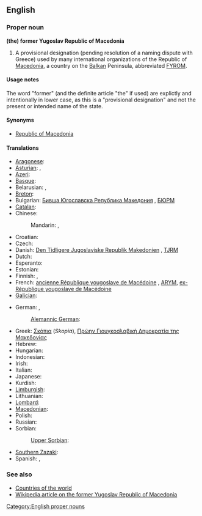 ==English==

===Proper noun===
'''(the) former Yugoslav Republic of Macedonia'''

# A provisional designation (pending resolution of a naming dispute with Greece) used by many international organizations of the Republic of [[Macedonia]], a country on the [[Balkan]] Peninsula, abbreviated [[FYROM]].

====Usage notes====
The word "former" (and the definite article "the" if used) are explictly and intentionally in lower case, as this is a "provisional designation" and not the present or intended name of the state.

====Synonyms====
* [[Republic of Macedonia]]

====Translations====
{{trans-top|provisional designation used of the Republic of Macedonia}}
* [[Aragonese]]: {{t|an|Antigua Republica Yugoslava de Macedonia|xs=Aragonese}}
* [[Asturian]]: {{t|ast|Antigua República Yugoslava de Macedonia|xs=Asturian}}, {{t|ast|ex República Yugoslava de Macedonia|xs=Asturian}}
* [[Azeri]]: {{t|az|Keçmiş Yuqoslaviya Makedoniya Respublikası|xs=Azeri}}
* [[Basque]]: {{t|eu|Mazedoniako Jugoslaviar Errepublika Ohia|xs=Basque}}
* Belarusian: {{t|be|Былая Югаслаўская Pэспубліка Македонія|xs=Belarusian}}, {{t|be|Былая югаслаўская рэспубліка Македонія|xs=Belarusian}}
* [[Breton]]: {{t|br|Ez-Republik Yougoslaviat Makedonia|xs=Breton}}
* Bulgarian: [[Бивша Югославска Република Македония]] {{f}}, [[БЮРМ]]
* [[Catalan]]: {{t|ca|Exrepública Iugoslava de Macedònia}}
* Chinese:
*: Mandarin: {{t|cmn|前南斯拉夫馬其頓共和國|sc=Hani}}, {{t|cmn|前南斯拉夫马其顿共和国|tr=qián Nánsīlāfū Mǎqídùn gònghéguó|sc=Hani}}
* Croatian: {{t|hr|bivša jugoslavenska Republika Makedonija}}
* Czech: {{t-|cs|bývalá jugoslávská republika Makedonie|f}}
* Danish: [[Den Tidligere Jugoslaviske Republik Makedonien]] {{c}}, [[TJRM]]
* Dutch: {{t-|nl|Voormalige Joegoslavische Republiek Macedonië}}
* Esperanto: {{t|eo|Iama Jugoslavia Respubliko Makedonio|xs=Esperanto}}
* Estonian: {{t|et|endine Jugoslaavia Makedoonia Vabariik}}
* Finnish: {{t-|fi|entinen Jugoslavian tasavalta Makedonia}}, {{t-|fi|EJTM}}
* French: [[ancienne République yougoslave de Macédoine]] {{f}}, [[ARYM]], [[ex-République yougoslave de Macédoine]] {{f}}
* [[Galician]]: {{t-|gl|Antiga República Iugoslava da Macedonia|f|xs=Galician}}
{{trans-mid}}
* German: {{t+|de|Ehemalige Jugoslawische Republik Mazedonien|f}}, {{t-|de|EJRM}}
*: [[Alemannic German]]: {{tø|gsw|Ehemoligi Jugoslawischi Republik Mazedonie}}
* Greek: [[Σκόπια]] (''Skopia''), [[Πρώην Γιουγκοσλαβική Δημοκρατία της Μακεδονίας]] {{f}}
* Hebrew: {{t|he|הרפובליקה היוגוסלבית לשעבר של מקדוניה}}
* Hungarian: {{t|hu|Macedónia Volt Jugoszláv Köztársaság}}
* Indonesian: {{t|id|Republik Makedonia bekas Yugoslavia|xs=Indonesian}}
* Irish: {{t|ga|Iar-Phoblacht Iúgslávach na Macadóine|xs=Irish}}
* Italian: {{t|it|Repubblica Ex Jugoslava di Macedonia}}
* Japanese: {{t|ja|マケドニア旧ユーゴスラビア共和国|tr=Makedonia kyū-Yūgosurabia kyōwakoku}}
* Kurdish: {{t|ku|Komara Yûgoslavî ya Kevnar a Makedonyayê|sc=ku-Arab}}
* [[Limburgish]]: {{t|li|Vreuger Joegoslavische Rippebliek Macedonië|xs=Limburgish}}
* Lithuanian: {{t|lt|Buvusi Jugoslavijos Respublika Makedonija|xs=Lithuanian}}
* [[Lombard]]: {{tø|lmo|Ex Repüblica Iuguslava de Macedonia}}
* [[Macedonian]]: {{t|mk|Поранешна Југословенска Република Македонија}}
* Polish: {{t+|pl|Była Jugosłowiańska Republika Macedonii|f}}
* Russian: {{t|ru| Бывшая Югославская Республика Македония|f|tr=Bývšaja Jugoslávskaja Respúblika Makedónija}}
* Sorbian:
*: [[Upper Sorbian]]: {{t|hsb|Bywša Južnosłowjanska Republika Makedonska|xs=Upper Sorbian}}
* [[Southern Zazaki]]: {{tø|diq|Cumurêtê Makedonyaê Yugoslawê Kıhani}}
* Spanish: {{t|es|Antigua República Yugoslava de Macedonia}}, {{t|es|Ex República Yugoslava de Macedonia}}
{{trans-bottom}}

===See also===
* [[Appendix:Countries of the world|Countries of the world]]
* [[w:Republic_of_Macedonia|Wikipedia article on the former Yugoslav Republic of Macedonia]]

[[Category:English proper nouns]]